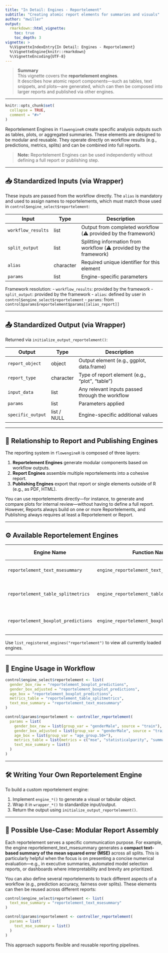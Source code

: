 ```yaml
---
title: "In Detail: Engines - Reportelement"
subtitle: "Creating atomic report elements for summaries and visuals"
author: "mwiller"
output:
  rmarkdown::html_vignette:
    toc: true
    toc_depth: 3
vignette: >
  %\VignetteIndexEntry{In Detail: Engines - Reportelement}
  %\VignetteEngine{knitr::rmarkdown}
  %\VignetteEncoding{UTF-8}
---
```


> **Summary**  
> This vignette covers the **reportelement engines**.  
> It describes how atomic report components—such as tables, text snippets, and plots—are generated, which can then be composed into larger reports and published via other engines.

---

```r
knitr::opts_chunk$set(
  collapse = TRUE,
  comment = "#>"
)
```

Reportelement Engines in `flowengineR` create specific analysis outputs such as tables, plots, or aggregated summaries. These elements are designed to be modular and reusable. They operate directly on workflow results (e.g., predictions, metrics, splits) and can be combined into full reports.

> **Note:** Reportelement Engines can be used independently without defining a full report or publishing step.

---

## 📥 Standardized Inputs (via Wrapper)
These inputs are passed from the workflow directly. The `alias` is mandatory and used to assign names to reportelements, which must match those used in `control$engine_select$reportelement`:

| Input               | Type         | Description                                                   |
|---------------------|--------------|---------------------------------------------------------------|
| `workflow_results`  | list         | Output from completed workflow (⚠️ provided by the framework) |
| `split_output`      | list         | Splitting information from workflow (⚠️ provided by the framework) |
| `alias`             | character    | Required unique identifier for this element                   |
| `params`            | list         | Engine-specific parameters                                     |

Framework resolution:
- `workflow_results`: provided by the framework 
- `split_output`: provided by the framework
- `alias`: defined by user in `control$engine_select$reportelement`
- `params`: from `control$params$reportelement$params[[alias_report]]`

---

## 📤 Standardized Output (via Wrapper)
Returned via `initialize_output_reportelement()`:

| Output              | Type         | Description                                                              |
|---------------------|--------------|--------------------------------------------------------------------------|
| `report_object`     | object       | Output element (e.g., ggplot, data.frame)                                |
| `report_type`       | character    | Type of report element (e.g., "plot", "table")                          |
| `input_data`        | list         | Any relevant inputs passed through the workflow                          |
| `params`            | list         | Parameters applied                                                       |
| `specific_output`   | list / NULL  | Engine-specific additional values                                        |

---

## 🔗 Relationship to Report and Publishing Engines

The reporting system in `flowengineR` is composed of three layers:

1. **Reportelement Engines** generate modular components based on workflow outputs.
2. **Report Engines** assemble multiple reportelements into a cohesive report.
3. **Publishing Engines** export that report or single elements outside of R (e.g., as PDF, HTML).

You can use reportelements directly—for instance, to generate and compare plots for internal review—without having to define a full report. However, Reports always build on one or more Reportelements, and Publishing always requires at least a Reportelement or Report.

---

## ⚙️ Available Reportelement Engines

| Engine Name                           | Function Name                                      | Description                              | Template Path                                                                             | Detail Page |
|----------------------------------------|----------------------------------------------------|------------------------------------------|--------------------------------------------------------------------------------------------|-------------|
| `reportelement_text_msesummary`       | `engine_reportelement_text_msesummary()`          | Textual summary of MSE values           | `inst/templates_control/8_a_engine_reportelement_text_msesummary.R`                     | [📄](detail_engine_reportelement_text_msesummary.html) |
| `reportelement_table_splitmetrics`    | `engine_reportelement_table_splitmetrics()`       | Table summarizing metrics per split     | `inst/templates_control/8_b_engine_reportelement_table_splitmetrics.R`                  | [📄](detail_engine_reportelement_table_splitmetrics.html) |
| `reportelement_boxplot_predictions`   | `engine_reportelement_boxplot_predictions()`      | Boxplot of predicted values by group    | `inst/templates_control/8_c_engine_reportelement_boxplot_predictions.R`                 | [📄](detail_engine_reportelement_boxplot_predictions.html) |

Use `list_registered_engines("reportelement")` to view all currently loaded engines.

---

## 🧩 Engine Usage in Workflow

```r
control$engine_select$reportelement <- list(
  gender_box_raw = "reportelement_boxplot_predictions",
  gender_box_adjusted = "reportelement_boxplot_predictions",
  age_box = "reportelement_boxplot_predictions",
  metrics_table = "reportelement_table_splitmetrics",
  text_mse_summary = "reportelement_text_msesummary"
)

control$params$reportelement <- controller_reportelement(
  params = list(
    gender_box_raw = list(group_var = "genderMale", source = "train"),
    gender_box_adjusted = list(group_var = "genderMale", source = "train"),
    age_box = list(group_var = "age_group.50+"),
    metrics_table = list(metrics = c("mse", "statisticalparity", "summarystats")),
    text_mse_summary = list()
  )
)
```

---

## 🛠️ Writing Your Own Reportelement Engine

To build a custom reportelement engine:

1. Implement `engine_*()` to generate a visual or tabular object.
2. Wrap it in `wrapper_*()` to standardize input/output.
3. Return the output using `initialize_output_reportelement()`.

---

## 🎯 Possible Use-Case: Modular Report Assembly

Each reportelement serves a specific communication purpose. For example, the engine reportelement_text_msesummary generates a **compact text-based summary of the mean squared error (MSE)** across all splits. This is particularly helpful when the focus is on presenting a concise numerical evaluation—e.g., in executive summaries, automated model selection reports, or dashboards where interpretability and brevity are prioritized.

You can also define several reportelements to track different aspects of a workflow (e.g., prediction accuracy, fairness over splits). These elements can then be reused across different reports:

```r
control$engine_select$reportelement <- list(
  text_mse_summary = "reportelement_text_msesummary"
)

control$params$reportelement <- controller_reportelement(
  params = list(
    text_mse_summary = list()
  )
)
```

This approach supports flexible and reusable reporting pipelines.
